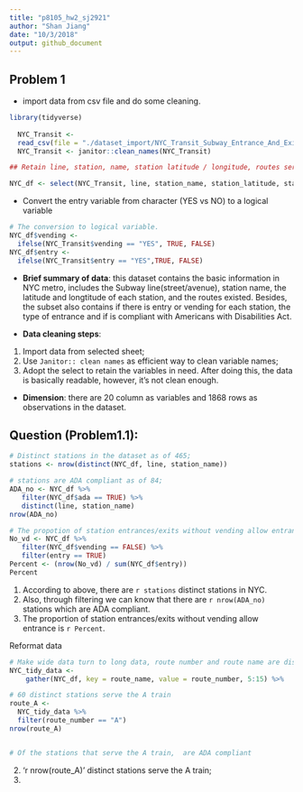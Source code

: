 ```yaml
---
title: "p8105_hw2_sj2921"
author: "Shan Jiang"
date: "10/3/2018"
output: github_document
---
```


## Problem 1

- import data from csv file and do some cleaning.
```r
library(tidyverse)
  
  NYC_Transit <- 
  read_csv(file = "./dataset_import/NYC_Transit_Subway_Entrance_And_Exit_Data.csv")
  NYC_Transit <- janitor::clean_names(NYC_Transit)

## Retain line, station, name, station latitude / longitude, routes served, entry, vending, entrance type, and ADA compliance.

NYC_df <- select(NYC_Transit, line, station_name, station_latitude, station_longitude, route1:route11, entry, exit_only, vending, entrance_type, ada)

```

- Convert the entry variable from character (YES vs NO) to a logical variable
```r
# The conversion to logical variable.
NYC_df$vending <- 
  ifelse(NYC_Transit$vending == "YES", TRUE, FALSE)
NYC_df$entry <- 
  ifelse(NYC_Transit$entry == "YES",TRUE, FALSE)
```
* **Brief summary of data**: this dataset contains the basic information in NYC metro, includes the Subway line(street/avenue), station name, the latitude and longtitude of each station, and the routes existed. 
Besides, the subset also contains if there is entry or vending for each station, the type of entrance and if is compliant with Americans with Disabilities Act.

* **Data cleaning steps**: 
1. Import data from selected sheet;
2. Use `Janitor:: clean names` as efficient way to clean variable names;
3. Adopt the select to retain the variables in need.
After doing this, the data is basically readable, however, it's not clean enough.

* **Dimension**: there are 20 column as variables and 1868 rows as observations in the dataset.
 
## Question (Problem1.1):
```r
# Distinct stations in the dataset as of 465;
stations <- nrow(distinct(NYC_df, line, station_name))

# stations are ADA compliant as of 84;
ADA_no <- NYC_df %>% 
   filter(NYC_df$ada == TRUE) %>%
   distinct(line, station_name) 
nrow(ADA_no)

# The propotion of station entrances/exits without vending allow entrance is 3.94%
No_vd <- NYC_df %>% 
   filter(NYC_df$vending == FALSE) %>%
   filter(entry == TRUE) 
Percent <- (nrow(No_vd) / sum(NYC_df$entry))
Percent
```
1. According to above, there are `r stations` distinct stations in NYC. 
2. Also, through filtering we can know that there are `r nrow(ADA_no)` stations which are ADA compliant.
3. The proportion of station entrances/exits without vending allow entrance is `r Percent`.

Reformat data
```r
# Make wide data turn to long data, route number and route name are distinct variables.
NYC_tidy_data <- 
    gather(NYC_df, key = route_name, value = route_number, 5:15) %>%         distinct(NYC_tidy_data, line, station_name, number_test,.keep_all = TRUE)

# 60 distinct stations serve the A train
route_A <- 
  NYC_tidy_data %>%
  filter(route_number == "A") 
nrow(route_A)


# Of the stations that serve the A train,  are ADA compliant


```
2. 'r nrow(route_A)' distinct stations serve the A train;
3. 



